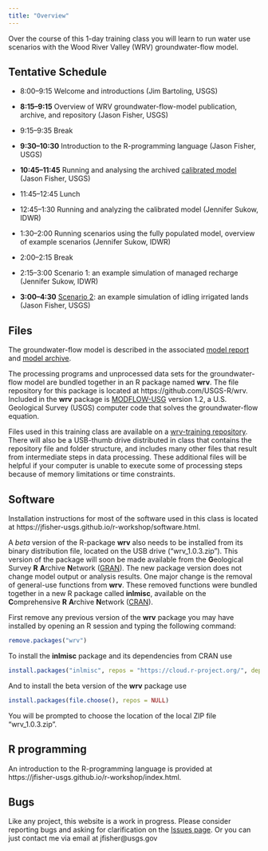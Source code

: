 ```yaml
---
title: "Overview"
---
```


Over the course of this 1-day training class you will learn to run
water use scenarios with the Wood River Valley (WRV) groundwater-flow model.

## Tentative Schedule

* 8:00--9:15  Welcome and introductions (Jim Bartoling, USGS)

* **8:15--9:15** Overview of WRV groundwater-flow-model publication, archive, and repository (Jason Fisher, USGS)

* 9:15--9:35 Break

* **9:30--10:30** Introduction to the R-programming language (Jason Fisher, USGS)

* **10:45--11:45** Running and analysing the archived [calibrated model](calib-model.html) (Jason Fisher, USGS)

* 11:45--12:45 Lunch

* 12:45--1:30 Running and analyzing the calibrated model (Jennifer Sukow, IDWR)

* 1:30--2:00 Running scenarios using the fully populated model, overview of example scenarios (Jennifer Sukow, IDWR)

* 2:00--2:15 Break

* 2:15--3:00 Scenario 1: an example simulation of managed recharge (Jennifer Sukow, IDWR)

* **3:00--4:30** [Scenario 2](scenario-2.html): an example simulation of idling irrigated lands (Jason Fisher, USGS)

## Files

The groundwater-flow model is described in the associated
[model report](http://dx.doi.org/10.3133/sir20165080 "USGS Scientific Investigations Report") and
[model archive](http://dx.doi.org/10.5066/F7C827DT "USGS Data Release").

The processing programs and unprocessed data sets for the groundwater-flow model
are bundled together in an R package named **wrv**.
The file repository for this package is located at https://github.com/USGS-R/wrv.
Included in the **wrv** package is [MODFLOW-USG](http://water.usgs.gov/ogw/mfusg/ "MODFLOW-USG") version 1.2,
a U.S. Geological Survey (USGS) computer code that solves the groundwater-flow equation.

Files used in this training class are available on a
[wrv-training repository](https://github.com/jfisher-usgs/wrv-training).
There will also be a USB-thumb drive distributed in class that contains the repository file and folder structure,
and includes many other files that result from intermediate steps in data processing.
These additional files will be helpful if your computer is unable to execute some of processing steps
because of memory limitations or time constraints.

## Software

Installation instructions for most of the software used in this class is located at
https://jfisher-usgs.github.io/r-workshop/software.html.

A *beta* version of the R-package **wrv** also needs to be installed from its binary distribution file,
located on the USB drive ("wrv_1.0.3.zip").
This version of the package will soon be made available from the
**G**eological Survey **R** **A**rchive **N**etwork ([GRAN](https://owi.usgs.gov/R/gran.html)).
The new package version does not change model output or analysis results.
One major change is the removal of general-use functions from **wrv**.
These removed functions were bundled together in a new R package called **inlmisc**, available on
the **C**omprehensive **R** **A**rchive **N**etwork ([CRAN](https://cran.r-project.org/package=inlmisc)).

First remove any previous version of the **wrv** package you may have installed
by opening an R session and typing the following command:

```r
remove.packages("wrv")
```

To install the **inlmisc** package and its dependencies from CRAN use

```r
install.packages("inlmisc", repos = "https://cloud.r-project.org/", dependencies = TRUE)
```

And to install the beta version of the **wrv** package use

```r
install.packages(file.choose(), repos = NULL)
```
You will be prompted to choose the location of the local ZIP file "wrv_1.0.3.zip".

## R programming

An introduction to the R-programming language is provided at
https://jfisher-usgs.github.io/r-workshop/index.html.

## Bugs

Like any project, this website is a work in progress.
Please consider reporting bugs and asking for clarification on the
[Issues page](https://github.com/jfisher-usgs/wrv-training/issues).
Or you can just contact me via email at jfisher@usgs.gov
